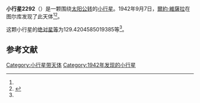 {{Infobox planet
| bgcolour = #FFFFC0
| name = 2292 Seili
| symbol = 
| image = 
| caption = 
| discovery = yes
| discovery_ref = 
| discoverer = [[爾約·維薩拉|爾約·維薩拉]]
| discovery_site = [[图尔库|图尔库]] 
| discovered = 1942年9月7日
| designations = yes
| mp_name = 
| named_after = 
| alt_names = 1942 RM/ 1959 TD / 1971 HS / 1975 FU / 1975 GN1 / 1980 PO
| mp_category = [[主带小行星|主带小行星]]
| orbit_ref = <ref name="a">[http://ssd.jpl.nasa.gov/sbdb.cgi?sstr=2292 2292 Seili] {{Wayback|url=http://ssd.jpl.nasa.gov/sbdb.cgi?sstr=2292 |date=20200820023354 }}，小行星數據庫瀏覽器（JPL Small-Body Database Browser）－[[美国国家航空航天局|美国国家航空航天局]]喷气推进实验室</ref>
| epoch = 2456400.5 (2013年4月18日更新)
| aphelion = {{convert|3.24234129633699|AU|km|3|abbr=on|lk=out}}
| perihelion = {{convert|1.995794245715947|AU|km|3|abbr=on}}
| semimajor = {{convert|2.619067771026468|AU|km|3|abbr=on}}
| eccentricity = 0.237975333
| period = 1548.169586 [[日|日]]<br />4.24[[儒略年|儒略年]]
| avg_speed = 
| inclination = 14.53888009078505
| asc_node = 172.4826070031695
| mean_anomaly = 
| arg_peri = 129.4204585019385
| satellites = 
| physical_characteristics = yes
| dimensions = 
| mass = 
| density = 
| surface_grav = 
| escape_velocity = 
| sidereal_day = 
| axial_tilt = 
| pole_ecliptic_lat = 
| pole_ecliptic_lon = 
| albedo = 
| temperatures= 
| temp_name1 = 
| mean_temp_1 = 
| max_temp_1 = 
| temp_name2 = 
| max_temp_2 = 
| spectral_type = 
| abs_magnitude = 129.4204585019385
}}

'''小行星2292'''（{{lang-en|2292 Seili}}）是一颗围绕[[太阳|太阳]][[公转|公转]]的[[小行星|小行星]]。1942年9月7日，[[爾約·維薩拉|爾約·維薩拉]]在图尔库发现了此天体<ref name="a" /><ref>{{cite news|title=小行星列表|url=http://cfa-www.harvard.edu/iau/lists/NumberedMPs.txt|accessdate=2013-07-08|newspaper=哈佛大学|archive-date=2008-05-17|archive-url=https://web.archive.org/web/20080517010638/http://cfa-www.harvard.edu/iau/lists/NumberedMPs.txt|dead-url=no}}</ref>。

这颗小行星的[[绝对星等|绝对星等]]为129.4204585019385等<ref name="a" />。

==参考文献==
{{reflist}}
{{Minor Planet Number|[[小行星2291|小行星2291]]|[[小行星2293|小行星2293]]}}

{{小天体}}

[[Category:小行星带天体|Category:小行星带天体]]
[[Category:1942年发现的小行星|Category:1942年发现的小行星]]

{{asteroid-stub}}